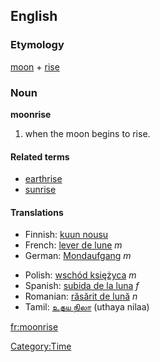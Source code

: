 ==English==

===Etymology===
[[moon]] + [[rise]]

===Noun===
'''moonrise'''

# when the moon begins to rise.

====Related terms====
*[[earthrise]]
*[[sunrise]]

====Translations====
{{top}}
*Finnish: [[kuun nousu]]
*French: [[lever de lune]] ''m''
*German: [[Mondaufgang]] ''m''
{{mid}}
*Polish: [[wschód księżyca]] ''m''
*Spanish: [[subida de la luna]] ''f''
*Romanian: [[răsărit de lună]] ''n''
*Tamil: [[உதய நிலா]] (uthaya nilaa)
{{bottom}}

[[Category:Time]]
[[fr:moonrise]]